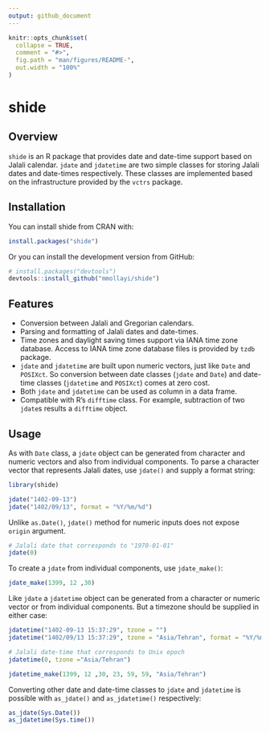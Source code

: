 ```yaml
---
output: github_document
---
```


<!-- README.md is generated from README.Rmd. Please edit that file -->

```r
knitr::opts_chunk$set(
  collapse = TRUE,
  comment = "#>",
  fig.path = "man/figures/README-",
  out.width = "100%"
)
```

# shide

<!-- badges: start -->
<!-- badges: end -->

## Overview

`shide` is an R package that provides date and date-time support based on Jalali calendar. `jdate` and `jdatetime` are two simple classes for storing Jalali dates and date-times respectively. These classes are implemented based on the infrastructure provided by the `vctrs` package.

## Installation

You can install shide from CRAN with:

``` r
install.packages("shide")
```

Or you can install the development version from GitHub:

``` r
# install.packages("devtools")
devtools::install_github("mmollayi/shide")
```

## Features

- Conversion between Jalali and Gregorian calendars.
- Parsing and formatting of Jalali dates and date-times.
- Time zones and daylight saving times support via IANA time zone database. Access to IANA time zone database files is provided by `tzdb` package.
- `jdate` and `jdatetime` are built upon numeric vectors, just like `Date` and `POSIXct`. So conversion between date classes (`jdate` and `Date`) and date-time classes (`jdatetime` and `POSIXct`) comes at zero cost.
- Both `jdate` and `jdatetime` can be used as column in a data frame.
- Compatible with R's `difftime` class. For example, subtraction of two `jdate`s results a `difftime` object.

## Usage

As with `Date` class, a `jdate` object can be generated from character and numeric vectors and also from individual components. To parse a character vector that represents Jalali dates, use `jdate()` and supply a format string:

```r
library(shide)

jdate("1402-09-13")
jdate("1402/09/13", format = "%Y/%m/%d")
```

Unlike `as.Date()`, `jdate()` method for numeric inputs does not expose `origin` argument.

```r
# Jalali date that corresponds to "1970-01-01"
jdate(0)
```

To create a `jdate` from individual components, use `jdate_make()`:

```r
jdate_make(1399, 12 ,30)
```

Like `jdate` a `jdatetime` object can be generated from a character or numeric vector or from individual components. But a timezone should be supplied in either case:

```r
jdatetime("1402-09-13 15:37:29", tzone = "")
jdatetime("1402/09/13 15:37:29", tzone = "Asia/Tehran", format = "%Y/%m/%d %H:%M:%S")

# Jalali date-time that corresponds to Unix epoch
jdatetime(0, tzone ="Asia/Tehran")

jdatetime_make(1399, 12 ,30, 23, 59, 59, "Asia/Tehran")
```

Converting other date and date-time classes to `jdate` and `jdatetime` is possible with `as_jdate()` and `as_jdatetime()` respectively:

```r
as_jdate(Sys.Date())
as_jdatetime(Sys.time())
```
